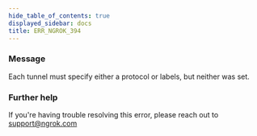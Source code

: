 ```yaml
---
hide_table_of_contents: true
displayed_sidebar: docs
title: ERR_NGROK_394
---
```


### Message

Each tunnel must specify either a protocol or labels, but neither was set.

### Further help

If you're having trouble resolving this error, please reach out to [support@ngrok.com](mailto:support@ngrok.com?subject=Help%20with%20ERR_NGROK_394)
